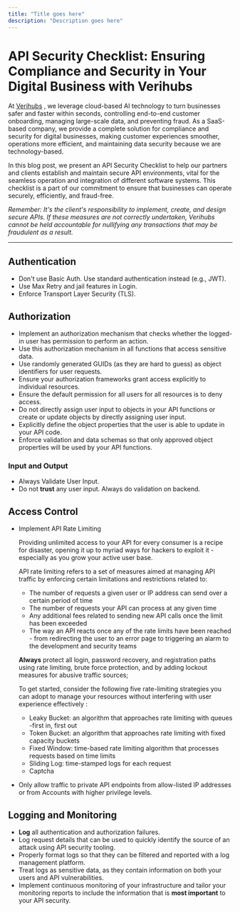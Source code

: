 ```yaml
---
title: "Title goes here"
description: "Description goes here"
---
```

# API Security Checklist: Ensuring Compliance and Security in Your Digital Business with Verihubs

At [Verihubs](https://verihubs.ai)
, we leverage cloud-based AI technology to turn businesses safer and faster within seconds, controlling end-to-end customer onboarding, managing large-scale data, and preventing fraud. As a SaaS-based company, we provide a complete solution for compliance and security for digital businesses, making customer experiences smoother, operations more efficient, and maintaining data security because we are technology-based.

In this blog post, we present an API Security Checklist to help our partners and clients establish and maintain secure API environments, vital for the seamless operation and integration of different software systems. This checklist is a part of our commitment to ensure that businesses can operate securely, efficiently, and fraud-free.

_Remember: It's the client's responsibility to implement, create, and design secure APIs. If these measures are not correctly undertaken, Verihubs cannot be held accountable for nullifying any transactions that may be fraudulent as a result._

* * *

## Authentication

*   Don't use Basic Auth. Use standard authentication instead (e.g., JWT).
*   Use Max Retry and jail features in Login.
*   Enforce Transport Layer Security (TLS).

## Authorization

*   Implement an authorization mechanism that checks whether the logged-in user has permission to perform an action.
*   Use this authorization mechanism in all functions that access sensitive data.
*   Use randomly generated GUIDs (as they are hard to guess) as object identifiers for user requests.
*   Ensure your authorization frameworks grant access explicitly to individual resources.
*   Ensure the default permission for all users for all resources is to deny access.
*   Do not directly assign user input to objects in your API functions or create or update objects by directly assigning user input.
*   Explicitly define the object properties that the user is able to update in your API code.
*   Enforce validation and data schemas so that only approved object properties will be used by your API functions.

### Input and Output

*   Always Validate User Input.
*   Do not **trust** any user input. Always do validation on backend.

## Access Control

*   Implement API Rate Limiting
    
    Providing unlimited access to your API for every consumer is a recipe for disaster, opening it up to myriad ways for hackers to exploit it - especially as you grow your active user base.
    
    API rate limiting refers to a set of measures aimed at managing API traffic by enforcing certain limitations and restrictions related to:
    
    *   The number of requests a given user or IP address can send over a certain period of time
    *   The number of requests your API can process at any given time
    *   Any additional fees related to sending new API calls once the limit has been exceeded
    *   The way an API reacts once any of the rate limits have been reached - from redirecting the user to an error page to triggering an alarm to the development and security teams
    
    **Always** protect all login, password recovery, and registration paths using rate limiting, brute force protection, and by adding lockout measures for abusive traffic sources;
    
    To get started, consider the following five rate-limiting strategies you can adopt to manage your resources without interfering with user experience effectively :
    
    *   Leaky Bucket: an algorithm that approaches rate limiting with queues -first in, first out
    *   Token Bucket: an algorithm that approaches rate limiting with fixed capacity buckets
    *   Fixed Window: time-based rate limiting algorithm that processes requests based on time limits
    *   Sliding Log: time-stamped logs for each request
    *   Captcha
*   Only allow traffic to private API endpoints from allow-listed IP addresses or from Accounts with higher privilege levels.
    

## Logging and Monitoring

*   **Log** all authentication and authorization failures.
*   Log request details that can be used to quickly identify the source of an attack using API security tooling.
*   Properly format logs so that they can be filtered and reported with a log management platform.
*   Treat logs as sensitive data, as they contain information on both your users and API vulnerabilities.
*   Implement continuous monitoring of your infrastructure and tailor your monitoring reports to include the information that is **most important** to your API security.